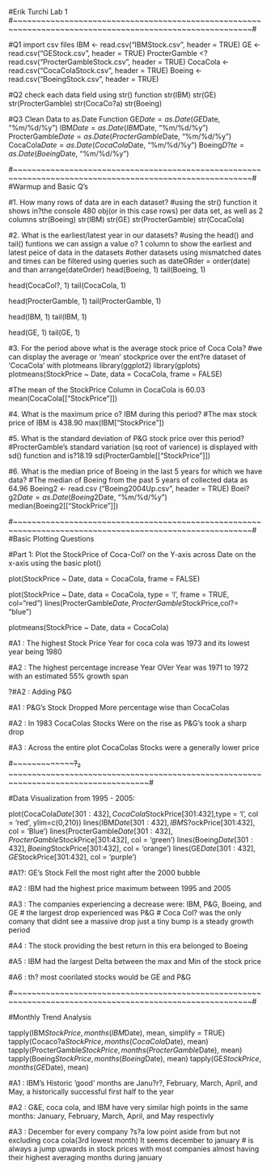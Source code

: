 #Erik Turchi Lab 1
#~~~~~~~~~~~~~~~~~~~~~~~~~~~~~~~~~~~~~~~~~~~~~~~~~~~~~~~~~~~~~~~~~~~~~~~~~~~~~~~~~~~~~~~~~~~~~~~~~~~~~~~~~#

#Q1 import csv files
IBM <- read.csv("IBMStock.csv", header = TRUE)
GE <- read.csv("GEStock.csv", header = TRUE)
ProcterGamble <? read.csv("ProcterGambleStock.csv", header = TRUE)
CocaCola <- read.csv("CocaColaStock.csv", header = TRUE)
Boeing <- read.csv("BoeingStock.csv", header = TRUE)


#Q2 check each data field using str() function
str(IBM)
str(GE)
str(ProcterGamble)
str(CocaCo?a)
str(Boeing)


#Q3 Clean Data to as.Date Function
GE$Date = as.Date(GE$Date, "%m/%d/%y") 
IBM$Date = as.Date(IBM$Date, "%m/%d/%y") 
ProcterGamble$Date = as.Date(ProcterGamble$Date, "%m/%d/%y") 
CocaCola$Date = as.Date(CocaCola$Date, "%m/%d/%y") 
Boeing$D?te = as.Date(Boeing$Date, "%m/%d/%y") 

#~~~~~~~~~~~~~~~~~~~~~~~~~~~~~~~~~~~~~~~~~~~~~~~~~~~~~~~~~~~~~~~~~~~~~~~~~~~~~~~~~~~~~~~~~~~~~~~~~~~~~~~~~#
#Warmup and Basic Q's


#1. How many rows of data are in each dataset?
#using the str() function it shows in?the console 480 obj(or in this case rows) per data set, as well as 2 columns
str(Boeing)
str(IBM)
str(GE)
str(ProcterGamble)
str(CocaCola)


#2. What is the earliest/latest year in our datasets?
#using the head() and tail() funtions we can assign a value o? 1 column to show the earliest and latest peice of data in the datasets
#other datasets using mismatched dates and times can be filtered using queries such as dateORder = order(date) and than arrange(dateOrder)
head(Boeing, 1)
tail(Boeing, 1)

head(CocaCol?, 1)
tail(CocaCola, 1)

head(ProcterGamble, 1)
tail(ProcterGamble, 1)

head(IBM, 1)
tail(IBM, 1)

head(GE, 1)
tail(GE, 1)


#3. For the period above what is the average stock price of Coca Cola?
#we can display the average or 'mean' stockprice over the ent?re dataset of 'CocaCola' with plotmeans 
library(ggplot2)
library(gplots)
plotmeans(StockPrice ~ Date, data = CocaCola, frame = FALSE)

#The mean of the StockPrice Column in CocaCola is 60.03
mean(CocaCola[["StockPrice"]])


#4. What is the maximum price o? IBM during this period?
#The max stock price of IBM is 438.90
max(IBM["StockPrice"])


#5. What is the standard deviation of P&G stock price over this period?
#ProcterGamble's standard variation (sq root of varience) is displayed with sd() function and is?18.19
sd(ProcterGamble[["StockPrice"]])


#6. What is the median price of Boeing in the last 5 years for which we have data?
#The median of Boeing from the past 5 years of collected data as 64.96
Boeing2 <- read.csv ("Boeing2004Up.csv", header = TRUE)
Boei?g2$Date = as.Date(Boeing2$Date, "%m/%d/%y") 
median(Boeing2[["StockPrice"]])
  
#~~~~~~~~~~~~~~~~~~~~~~~~~~~~~~~~~~~~~~~~~~~~~~~~~~~~~~~~~~~~~~~~~~~~~~~~~~~~~~~~~~~~~~~~~~~~~~~~~~~~~~~~~#
#Basic Plotting Questions

#Part 1:  Plot the StockPrice of Coca-Col? on the Y-axis across Date on the x-axis using the basic plot() 


plot(StockPrice ~ Date, data = CocaCola, frame = FALSE)

plot(StockPrice ~ Date, data = CocaCola, type = 'l', frame = TRUE, col="red")
lines(ProcterGamble$Date, ProcterGamble$StockPrice,col?= "blue")

plotmeans(StockPrice ~ Date, data = CocaCola)


#A1 :  The highest Stock Price Year for coca cola was 1973 and its lowest year being 1980

#A2 :  The highest percentage increase Year OVer Year was 1971 to 1972 with an estimated 55% growth span

?#A2 : Adding P&G
  
#A1 :  P&G's Stock Dropped More percentage wise than CocaColas

#A2 :  In 1983 CocaColas Stocks Were on the rise as P&G's took a sharp drop

#A3 :  Across the entire plot CocaColas Stocks were a generally lower price

#~~~~~~~~~~~~~~~?~?~~~~~~~~~~~~~~~~~~~~~~~~~~~~~~~~~~~~~~~~~~~~~~~~~~~~~~~~~~~~~~~~~~~~~~~~~~~~~~~~~~~~~~~#

#Data Visualization from 1995 - 2005:


plot(CocaCola$Date[301:432],CocaCola$StockPrice[301:432],type = 'l', col = 'red', ylim=c(0,210))
lines(IBM$Date[301:432],IBM$S?ockPrice[301:432], col = 'Blue')
lines(ProcterGamble$Date[301:432],ProcterGamble$StockPrice[301:432], col = 'green')
lines(Boeing$Date[301:432],Boeing$StockPrice[301:432], col = 'orange')
lines(GE$Date[301:432],GE$StockPrice[301:432], col = 'purple')


#A1?:  GE's Stock Fell the most right after the 2000 bubble

#A2 :  IBM had the highest price maximum between 1995 and 2005

#A3 :  The companies experiencing a decrease were: IBM, P&G, Boeing, and GE
#      the largest drop experienced was P&G
#      Coca Col? was the only comany that didnt see a massive drop just a tiny bump is a steady growth period

#A4 :  The stock providing the best return in this era belonged to Boeing

#A5 :  IBM had the largest Delta between the max and Min of the stock price

#A6 :  th? most coorilated stocks would be GE and P&G

#~~~~~~~~~~~~~~~~~~~~~~~~~~~~~~~~~~~~~~~~~~~~~~~~~~~~~~~~~~~~~~~~~~~~~~~~~~~~~~~~~~~~~~~~~~~~~~~~~~~~~~~~~#

#Monthly Trend Analysis

tapply(IBM$StockPrice, months(IBM$Date), mean, simplify = TRUE)
tapply(Cocaco?a$StockPrice, months(CocaCola$Date), mean)
tapply(ProcterGamble$StockPrice, months(ProcterGamble$Date), mean)
tapply(Boeing$StockPrice, months(Boeing$Date), mean)
tapply(GE$StockPrice, months(GE$Date), mean)


#A1 :  IBM's Historic 'good' months are Janu?r?, February, March, April, and May, a historically successful first half to the year

#A2 :  G&E, coca cola, and IBM have very similar high points in the same months: January, February, March, April, and May respectivly

#A3 :  December for every company ?s?a low point aside from but not excluding coca cola(3rd lowest month) It seems december to january 
#      is always a jump upwards in stock prices with most companies almost having their highest averaging months during january
